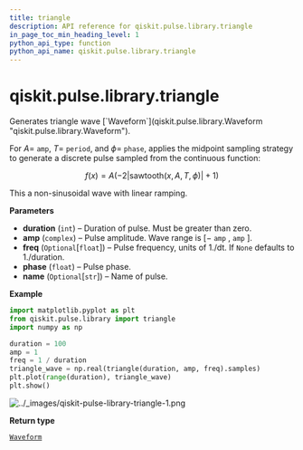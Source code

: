 ```yaml
---
title: triangle
description: API reference for qiskit.pulse.library.triangle
in_page_toc_min_heading_level: 1
python_api_type: function
python_api_name: qiskit.pulse.library.triangle
---
```


<span id="qiskit-pulse-library-triangle" />

# qiskit.pulse.library.triangle

<Function id="qiskit.pulse.library.triangle" isDedicatedPage={true} github="https://github.com/qiskit/qiskit/tree/stable/0.23/qiskit/pulse/library/discrete.py" signature="triangle(duration, amp, freq=None, phase=0, name=None)">
  Generates triangle wave [`Waveform`](qiskit.pulse.library.Waveform "qiskit.pulse.library.Waveform").

  For $A=$ `amp`, $T=$ `period`, and $\phi=$ `phase`, applies the midpoint sampling strategy to generate a discrete pulse sampled from the continuous function:

$$
f(x) = A \left(-2\left|\text{sawtooth}(x, A, T, \phi)\right| + 1\right)
$$

  This a non-sinusoidal wave with linear ramping.

  **Parameters**

  *   **duration** (`int`) – Duration of pulse. Must be greater than zero.
  *   **amp** (`complex`) – Pulse amplitude. Wave range is $[-$ `amp` $,$ `amp` $]$.
  *   **freq** (`Optional`\[`float`]) – Pulse frequency, units of 1./dt. If `None` defaults to 1./duration.
  *   **phase** (`float`) – Pulse phase.
  *   **name** (`Optional`\[`str`]) – Name of pulse.

  **Example**

  ```python
  import matplotlib.pyplot as plt
  from qiskit.pulse.library import triangle
  import numpy as np

  duration = 100
  amp = 1
  freq = 1 / duration
  triangle_wave = np.real(triangle(duration, amp, freq).samples)
  plt.plot(range(duration), triangle_wave)
  plt.show()
  ```

  ![../\_images/qiskit-pulse-library-triangle-1.png](/images/api/qiskit/0.40/qiskit-pulse-library-triangle-1.png)

  **Return type**

  [`Waveform`](qiskit.pulse.library.Waveform "qiskit.pulse.library.waveform.Waveform")
</Function>

